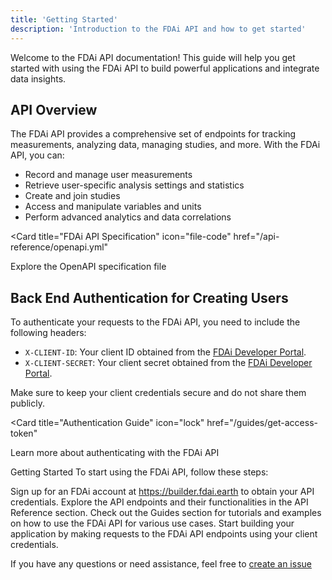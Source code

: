 ```yaml
---
title: 'Getting Started'
description: 'Introduction to the FDAi API and how to get started'
---
```


<Note>
  Welcome to the FDAi API documentation! This guide will help you get started with using the FDAi API to build powerful applications and integrate data insights.
</Note>

## API Overview

The FDAi API provides a comprehensive set of endpoints for tracking measurements, analyzing data, managing studies, and more. With the FDAi API, you can:

- Record and manage user measurements
- Retrieve user-specific analysis settings and statistics
- Create and join studies
- Access and manipulate variables and units
- Perform advanced analytics and data correlations

<Card
  title="FDAi API Specification"
  icon="file-code"
  href="/api-reference/openapi.yml"
>
  Explore the OpenAPI specification file
</Card>

## Back End Authentication for Creating Users

To authenticate your requests to the FDAi API, you need to include the following headers:

- `X-CLIENT-ID`: Your client ID obtained from the [FDAi Developer Portal](https://builder.fdai.earth).
- `X-CLIENT-SECRET`: Your client secret obtained from the [FDAi Developer Portal](https://builder.fdai.earth).

Make sure to keep your client credentials secure and do not share them publicly.


<Card
  title="Authentication Guide"
  icon="lock"
  href="/guides/get-access-token"
>
Learn more about authenticating with the FDAi API
</Card>

Getting Started
To start using the FDAi API, follow these steps:

Sign up for an FDAi account at https://builder.fdai.earth to obtain your API credentials.
Explore the API endpoints and their functionalities in the API Reference section.
Check out the Guides section for tutorials and examples on how to use the FDAi API for various use cases.
Start building your application by making requests to the FDAi API endpoints using your client credentials.

If you have any questions or need assistance, feel free to [create an issue](https://github.com/FDA-AI/FDAi/issues/new)
